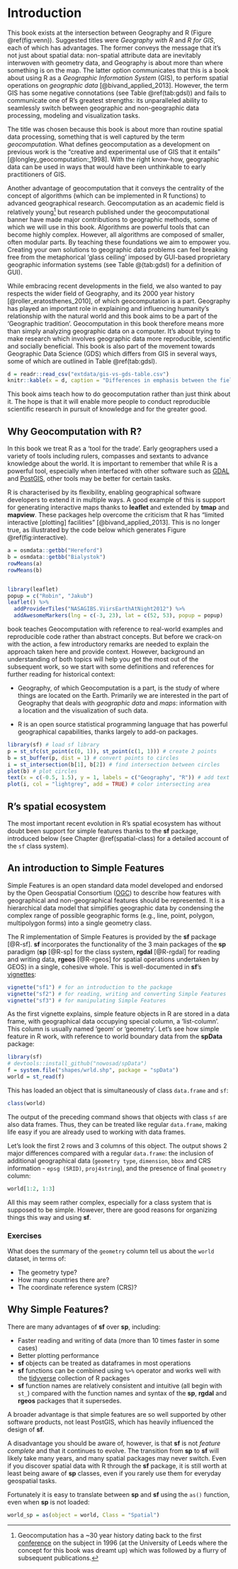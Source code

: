 # Introduction {#intro}

This book exists at the intersection between Geography and R (Figure \@ref(fig:venn)).
Suggested titles were *Geography with R* and *R for GIS*, each of which has advantages.
The former conveys the message that it's not just about spatial data: 
non-spatial attribute data are inevitably interwoven with geometry data, and Geography is about more than where something is on the map.
The latter option communicates that this is a book about using R as a *Geographic Information System* (GIS), to perform spatial operations on *geographic data* [@bivand_applied_2013].
However, the term GIS has some negative connotations (see Table \@ref(tab:gdsl)) and fails to communicate one of R's greatest strengths:
its unparalleled ability to seamlessly switch between geographic and non-geographic data processing, modeling and visualization tasks.

The title was chosen because this book is about more than routine spatial data processing, something that is well captured by the term *geocomputation*.
What defines geocomputation as a development on previous work is the "creative and experimental use of GIS that it entails" [@longley_geocomputation:_1998].
With the right know-how, geographic data can be used in ways that would have been unthinkable to early practitioners of GIS.

Another advantage of geocomputation that it conveys the centrality of the concept of algorithms (which can be implemented in R functions) to advanced geographical research. Geocomputation as an academic field is relatively
young^[Geocomputation
has a ~30 year history dating back to the first [conference](http://www.geocomputation.org/) on the subject in 1996 (at the University of Leeds where the concept for this book was dreamt up) which was followed by a flurry of subsequent
publications.]
but research published under the geocomputational banner have made major contributions to geographic methods, some of which we will use in this book.
Algorithms are powerful tools that can become highly complex.
However, all algorithms are composed of smaller, often modular parts.
By teaching these foundations we aim to empower you.
Creating your own solutions to geographic data problems can feel breaking free from the metaphorical 'glass ceiling' imposed by GUI-based proprietary geographic information systems (see Table @\ref(tab:gdsl) for a definition of GUI).

<!-- todo: what contributions, which will we use, where in the book? -->

While embracing recent developments in the field, we also wanted to pay respects the wider field of Geography, and its 2000 year history [@roller_eratosthenes_2010], of which geocomputation is a part.
Geography has played an important role in explaining and influencing humanity's relationship with the natural world and this book aims to be a part of the 'Geographic tradition'.
Geocomputation in this book therefore means more than simply analyzing geographic data on a computer.
It's about trying to make research which involves geographic data more reproducible, scientific and socially beneficial.
This book is also part of the movement towards Geographic Data Science (GDS) which differs from GIS in several ways, some of which are outlined in Table \@ref(tab:gdsl).

```r
d = readr::read_csv("extdata/gis-vs-gds-table.csv")
knitr::kable(x = d, caption = "Differences in emphasis between the fields of Geographic Information Systems (GIS) and Geographic Data Science (GDS).")
```

This book aims teach how to do geocomputation rather than just think about it.
The hope is that it will enable more people to conduct reproducible scientific research in pursuit of knowledge and for the greater good.



## Why Geocomputation with R?

In this book we treat R as a 'tool for the trade'.
Early geographers used a variety of tools including rulers, compasses and sextants to advance knowledge about the world.
It is important to remember that while R is a powerful tool, especially when interfaced with other software such as [GDAL](http://www.gdal.org/) and [PostGIS](http://postgis.net/), other tools may be better for certain tasks.

R is characterised by its flexibility, enabling geographical software developers to extend it in multiple ways.
A good example of this is support for generating interactive maps thanks to **leaflet** and extended by **tmap** and **mapview**.
These packages help overcome the criticism that R has "limited interactive [plotting] facilities" [@bivand_applied_2013].
This is no longer true, as illustrated by the code below which generates Figure \@ref(fig:interactive).

```r
a = osmdata::getbb("Hereford")
b = osmdata::getbb("Bialystok")
rowMeans(a)
rowMeans(b)
```

```r

```


```r
library(leaflet)
popup = c("Robin", "Jakub")
leaflet() %>%
  addProviderTiles("NASAGIBS.ViirsEarthAtNight2012") %>% 
  addAwesomeMarkers(lng = c(-3, 23), lat = c(52, 53), popup = popup)
```


 book teaches Geocomputation with reference to real-world examples and reproducible code rather than abstract concepts.
But before we crack-on with the action, a few introductory remarks are needed to explain the approach taken here and provide context.
However, background an understanding of both topics will help you get the most out of the subsequent work, so we start with some definitions and references for further reading for historical context:

- Geography, of which Geocomputation is a part, is the study of where things are located on the Earth. Primarily we are interested in the part of Geography that deals with *geographic data* and *maps*: information with a location and the visualization of such data.

- R is an open source statistical programming language that has powerful geographical capabilities, thanks largely to add-on packages.

```r
library(sf) # load sf library
p = st_sfc(st_point(c(0, 1)), st_point(c(1, 1))) # create 2 points
b = st_buffer(p, dist = 1) # convert points to circles
i = st_intersection(b[1], b[2]) # find intersection between circles
plot(b) # plot circles
text(x = c(-0.5, 1.5), y = 1, labels = c("Geography", "R")) # add text
plot(i, col = "lightgrey", add = TRUE) # color intersecting area
```

## R's spatial ecosystem

<!-- Ideas here on the history please @nowosad! -->

The most important recent evolution in R's spatial ecosystem has without doubt been support for simple features thanks to the **sf** package, introduced below (see Chapter \@ref(spatial-class) for a detailed account of the `sf` class system).

## An introduction to Simple Features

Simple Features is an open standard data model developed and endorsed by the Open Geospatial Consortium ([OGC](http://portal.opengeospatial.org/files/?artifact_id=25355)) to describe how features with geographical and non-geographical features should be represented.
It is a hierarchical data model that simplifies geographic data by condensing the complex range of possible geographic forms (e.g., line, point, polygon, multipolygon forms) into a single geometry class.

<!-- (Figure \@ref(fig:sf-ogc)). -->

<!-- ```{r sf-ogc, fig.cap="The Simple Features class hierarchy, used with permission (on condition of linking to the source) from the Open Geospatial Consortium's document 06-103r4 (see http://www.opengeospatial.org/standards/sfa)", out.width="100%", echo=FALSE} -->
<!-- knitr::include_graphics("figures/simple-feature-class-hierarchy.png") -->
<!-- ``` -->

The R implementation of Simple Features is provided by the **sf** package [@R-sf].
**sf** incorporates the functionality of the 3 main packages of the **sp** paradigm (**sp** [@R-sp] for the class system, **rgdal** [@R-rgdal] for reading and writing data, **rgeos** [@R-rgeos] for spatial operations undertaken by GEOS) in a single, cohesive whole.
This is well-documented in **sf**'s [vignettes](http://cran.rstudio.com/package=sf):

```r
vignette("sf1") # for an introduction to the package
vignette("sf2") # for reading, writing and converting Simple Features
vignette("sf3") # for manipulating Simple Features
```

As the first vignette explains, simple feature objects in R are stored in a data frame, with geographical data occupying special column, a 'list-column'. This column is usually named 'geom' or 'geometry'.
Let's see how simple feature in R work, with reference to world boundary data from the **spData** package:

```r
library(sf)
# devtools::install_github("nowosad/spData")
f = system.file("shapes/wrld.shp", package = "spData")
world = st_read(f)
```

This has loaded an object that is simultaneously of class `data.frame` and `sf`:

```r
class(world)
```

The output of the preceding command shows that objects with class `sf` are also data frames. Thus, they can be treated like regular `data.frame`, making life easy if you are already used to working with data frames.

Let's look the first 2 rows and 3 columns of this object.
The output shows 2 major differences compared with a regular `data.frame`: the inclusion of additional geographical data (`geometry type`, `dimension`, `bbox` and CRS information - `epsg (SRID)`, `proj4string`), and the presence of final `geometry` column:

```r
world[1:2, 1:3]
```

All this may seem rather complex, especially for a class system that is supposed to be simple.
However, there are good reasons for organizing things this way and using **sf**.

### Exercises

What does the summary of the `geometry` column tell us about the `world` dataset, in terms of:

- The geometry type?
- How many countries there are?
- The coordinate reference system (CRS)?

## Why Simple Features?

There are many advantages of **sf** over **sp**, including:

- Faster reading and writing of data (more than 10 times faster in some cases)
- Better plotting performance
- **sf** objects can be treated as dataframes in most operations
- **sf** functions can be combined using `%>%` operator and works well with the [tidyverse](http://tidyverse.org/) collection of R packages
- **sf** function names are relatively consistent and intuitive (all begin with `st_`) compared with the function names and syntax of the **sp**, **rgdal** and **rgeos** packages that it supersedes.

A broader advantage is that simple features are so well supported by other software products, not least PostGIS, which has heavily influenced the design of **sf**.

A disadvantage you should be aware of, however, is that **sf** is not *feature complete* and that it continues to evolve.
The transition from **sp** to **sf** will likely take many years, and many spatial packages may never switch.
Even if you discover spatial data with R through the **sf** package, it is still worth at least being aware of **sp** classes, even if you rarely use them for everyday geospatial tasks.

Fortunately it is easy to translate between **sp** and **sf** using the `as()` function, even when **sp** is not loaded: 

```r
world_sp = as(object = world, Class = "Spatial")
```


<!-- 
- r, rstudio, gdal, proj4, geos, udunits 
- r packages sf, raster, etc.
- datasets 
-->

<!-- ## Introduction to GIS -->

<!-- 
- what's R
- what's GIS
- GIS data models (vector vs raster)
- coordinate reference system - CRS
- GIS data formats
- GDAL, GEOS, PROJ4
- GIS R package
- GIS beyond R 
-->
